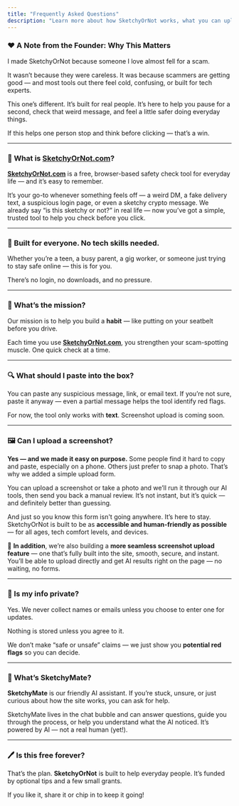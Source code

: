 ```yaml
---
title: "Frequently Asked Questions"
description: "Learn more about how SketchyOrNot works, what you can upload, and how we keep your experience private and judgment-free."
---
```


### ❤️ A Note from the Founder: Why This Matters

I made SketchyOrNot because someone I love almost fell for a scam.

It wasn’t because they were careless. It was because scammers are getting good — and most tools out there feel cold, confusing, or built for tech experts.

This one’s different. It’s built for real people. It’s here to help you pause for a second, check that weird message, and feel a little safer doing everyday things.

If this helps one person stop and think before clicking — that’s a win.

---

### 💬 What is [SketchyOrNot.com](http://SketchyOrNot.com)?

[**SketchyOrNot.com**](http://SketchyOrNot.com) is a free, browser-based safety check tool for everyday life — and it’s easy to remember.

It’s your go-to whenever something feels off — a weird DM, a fake delivery text, a suspicious login page, or even a sketchy crypto message. We already say “is this sketchy or not?” in real life — now you’ve got a simple, trusted tool to help you check before you click.

---

### 🧠 Built for everyone. No tech skills needed.

Whether you’re a teen, a busy parent, a gig worker, or someone just trying to stay safe online — this is for you.

There’s no login, no downloads, and no pressure.

---

### 🎯 What’s the mission?

Our mission is to help you build a **habit** — like putting on your seatbelt before you drive.  

Each time you use [**SketchyOrNot.com**](http://SketchyOrNot.com), you strengthen your scam-spotting muscle. One quick check at a time.

---

### 🔍 What should I paste into the box?

You can paste any suspicious message, link, or email text. If you’re not sure, paste it anyway — even a partial message helps the tool identify red flags.

For now, the tool only works with **text**. Screenshot upload is coming soon.

---

### 🖼️ Can I upload a screenshot?

**Yes — and we made it easy on purpose.** Some people find it hard to copy and paste, especially on a phone. Others just prefer to snap a photo. That’s why we added a simple upload form.

You can upload a screenshot or take a photo and we’ll run it through our AI tools, then send you back a manual review. It’s not instant, but it’s quick — and definitely better than guessing.

And just so you know this form isn't going anywhere. It’s here to stay. SketchyOrNot is built to be as **accessible and human-friendly as possible** — for all ages, tech comfort levels, and devices.

🚧 **In addition**, we’re also building a **more seamless screenshot upload feature** — one that’s fully built into the site, smooth, secure, and instant. You’ll be able to upload directly and get AI results right on the page — no waiting, no forms.

---

### 🔐 Is my info private?

Yes. We never collect names or emails unless you choose to enter one for updates.  

Nothing is stored unless you agree to it.

We don’t make “safe or unsafe” claims — we just show you **potential red flags** so you can decide.

---

### 🤖 What’s SketchyMate?

**SketchyMate** is our friendly AI assistant. If you’re stuck, unsure, or just curious about how the site works, you can ask for help.

SketchyMate lives in the chat bubble and can answer questions, guide you through the process, or help you understand what the AI noticed. It’s powered by AI — not a real human (yet\!).

---

### 🖊️ Is this free forever?

That’s the plan. **SketchyOrNot** is built to help everyday people. It’s funded by optional tips and a few small grants.

If you like it, share it or chip in to keep it going\!
